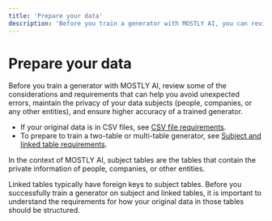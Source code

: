 ```yaml
---
title: 'Prepare your data'
description: 'Before you train a generator with MOSTLY AI, you can review some of the considerations and requirements that can help you avoid unexpected errors, maintain the privacy of the subjects (people, companies, or any other entities), and ensure higher accuracy of a trained generator.'
---
```



# Prepare your data

Before you train a generator with MOSTLY AI, review some of the considerations and requirements that can help you avoid unexpected errors, maintain the privacy of your data subjects (people, companies, or any other entities), and ensure higher accuracy of a trained generator.

* If your original data is in CSV files, see [CSV file requirements](prepare-data/csv-requirements).
* To prepare to train a two-table or multi-table generator, see [Subject and linked table requirements](prepare-data/subject-linked-requirements).

<Callout type="info">
In the context of MOSTLY AI, subject tables are the tables that contain the private information of people, companies, or other entities.

Linked tables typically have foreign keys to subject tables. Before you successfully train a generator on subject and linked tables, it is important to understand the requirements for how your original data in those tables should be structured.
</Callout>